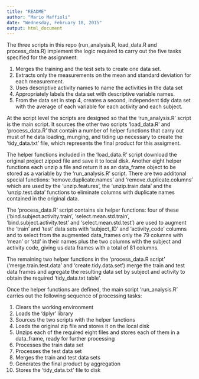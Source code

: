 ```yaml
---
title: "README"
author: "Mario Maffioli"
date: "Wednesday, February 18, 2015"
output: html_document
---
```


The three scripts in this repo (run_analysis.R, load_data.R and process_data.R) implement the logic required to carry out the  five tasks specified for the assignment:

1. Merges the training and the test sets to create one data set.
2. Extracts only the measurements on the mean and standard deviation for each measurement. 
3. Uses descriptive activity names to name the activities in the data set
4. Appropriately labels the data set with descriptive variable names. 
5. From the data set in step 4, creates a second, independent tidy data set with the average of each variable for each activity and each subject.

At the script level the scripts are designed so that the 'run_analysis.R' script is the main script. It sources the other two  scripts 'load_data.R' and 'process_data.R' that contain a number of helper functions that carry out must of he data loading, munging, and tiding up necessary to create the 'tidy_data.txt' file, which represents the final product for this assigment.

The helper functions included in the 'load_data.R' script download the original project zipped file and save it to local disk. Another eight helper functions each unzip a file and return it as an data_frame object to be stored as a variable by the 'run_analysis.R' script. There are two additonal special functions: 'remove.duplicate.names' and 'remove.duplicate.columns' which are used by the 'unzip.features', the 'unzip.train.data' and the 'unzip.test.data' functions to eliminate columns with duplicate names contained in the original data.

The 'process_data.R' script contains six helper functions: four of these ('bind.subject.activity.train', 'select.mean.std.train', 'bind.subject.activity.test' and 'select.mean.std.test') are used to augment the 'train' and 'test' data sets with 'subject_ID' and 'activity_code' columns and to select from the augmented data_frames  only the 79 columns with 'mean' or 'std' in their names plus the two columns with the subject and activity code, giving us data frames with a total of 81 columns.

The remaining two helper functions in the 'process_data.R script' ('merge.train.test.data' and 'create.tidy.data.set') merge the train and test data frames and agregate the resulting data set by subject and activity to obtain the required 'tidy_data.txt table'.

Once the helper functions are defined, the main script 'run_analysis.R' carries out the following sequence of processing tasks:

1. Clears the working environment
2. Loads the 'dplyr' library
3. Sources the two scripts with the helper functions
4. Loads the original zip file and stores it on the local disk
5. Unzips each of the required eight files and stores each of them in a data_frame, ready for further processing
6. Processes the train data set
7. Processes the test data set
8. Merges the train and test data sets
9. Generates the final product by aggregation
10. Stores the 'tidy_data.txt' file to disk


